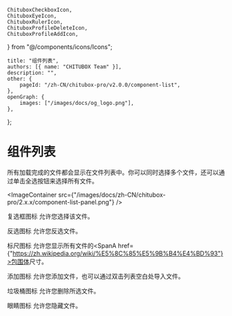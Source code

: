 	ChituboxCheckboxIcon,
	ChituboxEyeIcon,
	ChituboxRulerIcon,
	ChituboxProfileDeleteIcon,
	ChituboxProfileAddIcon,
} from "@/components/icons/Icons";

	title: "组件列表",
	authors: [{ name: "CHITUBOX Team" }],
	description: "",
	other: {
		pageId: "/zh-CN/chitubox-pro/v2.0.0/component-list",
	},
	openGraph: {
		images: ["/images/docs/og_logo.png"],
	},
};

# 组件列表

所有加载完成的文件都会显示在文件列表中。你可以同时选择多个文件，还可以通过单击全选按钮来选择所有文件。

<ImageContainer
	src={"/images/docs/zh-CN/chitubox-pro/2.x.x/component-list-panel.png"}
/>

复选框图标 <ChituboxCheckboxIcon /> 允许您选择该文件。

反选图标 <InvertSelection /> 允许您反选文件。

标尺图标 <ChituboxRulerIcon /> 允许您显示所有文件的<SpanA href={"https://zh.wikipedia.org/wiki/%E5%8C%85%E5%9B%B4%E4%BD%93"}>包围体</SpanA>尺寸。

添加图标 <ChituboxProfileAddIcon /> 允许您添加文件，也可以通过双击列表空白处导入文件。

垃圾桶图标 <ChituboxProfileDeleteIcon /> 允许您删除所选文件。

眼睛图标 <ChituboxEyeIcon /> 允许您隐藏文件。